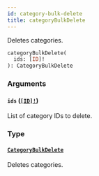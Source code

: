 ```yaml
---
id: category-bulk-delete
title: categoryBulkDelete
---
```


Deletes categories.

```graphql
categoryBulkDelete(
  ids: [ID]!
): CategoryBulkDelete

```

### Arguments

#### `ids` ([`[ID]!`](/developer/api-reference/scalars/id))

List of category IDs to delete.

### Type

#### [`CategoryBulkDelete`](/developer/api-reference/objects/category-bulk-delete)

Deletes categories.
